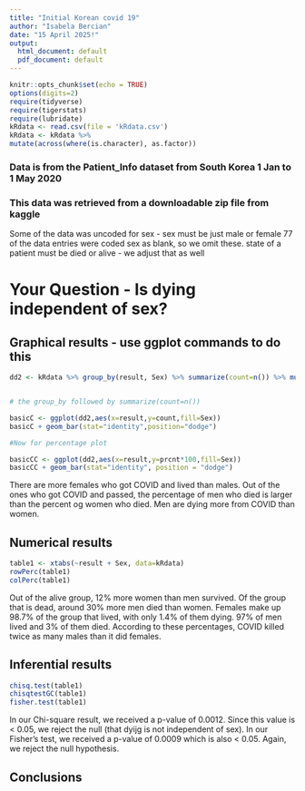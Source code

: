 ```yaml
---
title: "Initial Korean covid 19"
author: "Isabela Bercian"
date: "15 April 2025!"
output:
  html_document: default
  pdf_document: default
---
```


```r
knitr::opts_chunk$set(echo = TRUE)
options(digits=2)
require(tidyverse)
require(tigerstats)
require(lubridate)
kRdata <- read.csv(file = 'kRdata.csv')
kRdata <- kRdata %>%
mutate(across(where(is.character), as.factor))

```
### Data is from the Patient_Info dataset from South Korea 1 Jan to 1 May 2020
### This data was retrieved from a downloadable zip file from kaggle

Some of the data was uncoded for sex - sex must be just male or female
77 of the data entries were coded sex  as blank, so we omit these.
state of a patient must be died or alive - we adjust that as well   
  
# Your Question - Is dying independent of sex?






## Graphical results - use ggplot commands to do this  

```r
dd2 <- kRdata %>% group_by(result, Sex) %>% summarize(count=n()) %>% mutate(prcnt=count/sum(count))


# the group_by followed by summarize(count=n())

basicC <- ggplot(dd2,aes(x=result,y=count,fill=Sex))
basicC + geom_bar(stat="identity",position="dodge")

#Now for percentage plot

basicCC <- ggplot(dd2,aes(x=result,y=prcnt*100,fill=Sex)) 
basicCC + geom_bar(stat="identity", position = "dodge")
```
  
There are more females who got COVID and lived than males. Out of the ones who got COVID and passed, the percentage of men who died is larger than the percent og women who died. Men are dying more from COVID than women.
  
  
## Numerical results

```r
table1 <- xtabs(~result + Sex, data=kRdata)
rowPerc(table1)
colPerc(table1)
```
Out of the alive group, 12% more women than men survived. Of the group that is dead, around 30% more men died than women. Females make up 98.7% of the group that lived, with only 1.4% of them dying. 97% of men lived and 3% of them died. According to these percentages, COVID killed twice as many males than it did females. 

## Inferential results 

```r
chisq.test(table1)
chisqtestGC(table1)
fisher.test(table1)
```

In our Chi-square result, we received a p-value of 0.0012. Since this value is < 0.05, we reject the null (that dyijg is not independent of sex). In our Fisher's test, we received a p-value of 0.0009 which is also < 0.05. Again, we reject the null hypothesis.

## Conclusions

